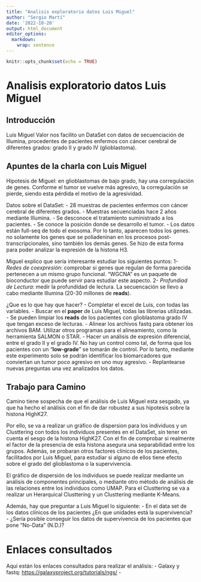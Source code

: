 ```yaml
---
title: "Analisis exploratorio datos Luis Miguel"
author: "Sergio Martí"
date: '2022-10-20'
output: html_document
editor_options: 
  markdown: 
    wrap: sentence
---
```


```r
knitr::opts_chunk$set(echo = TRUE)
```

# Analisis exploratorio datos Luis Miguel

## Introducción

Luis Miguel Valor nos facilito un DataSet con datos de secuenciación de Illumina, procedentes de pacientes enfermos con cáncer cerebral de diferentes grados: grado II y grado IV (glioblastoma).

## Apuntes de la charla con Luis Miguel

Hipotesis de Miguel: en glioblastomas de bajo grado, hay una corregulación de genes.
Conforme el tumor se vuelve más agresivo, la corregulación se pierde, siendo esta pérdida el motivo de la agresividad.

Datos sobre el DataSet: - 28 muestras de pacientes enfermos con cáncer cerebral de diferentes grados.
- Muestras secuenciadas hace 2 años mediante Illumina.
- Se desconoce el tratamiento suministrado a los pacientes.
- Se conoce la posición donde se desarrollo el tumor.
- Los datos están full-seq de todo el exosoma.
Por lo tanto, aparecen todos los genes.
no solamente los genes que se poliadeninan en los procesos post-transcripcionales, sino también los demás genes.
Se hizo de esta forma para poder analizar la expresión de la histona H3.

Miguel explico que sería interesante estudiar los siguientes puntos: 1- *Redes de coexpresión*: comprobar si genes que regulan de forma parecida pertenecen a un mismo grupo funcional.
"WGCNA" es un paquete de bioconductor que puede servir para estudiar este aspecto.
2- *Profundiad de Lectura*: medir la profundidad de lectura.
La secuencación se llevo a cabo mediante Illumina (20-30 millones de **reads**).

¿Que es lo que hay que hacer?
- Completar el excel de Luis, con todas las variables.
- Buscar en el **paper** de Luis Miguel, todas las librerias utilizadas.
- Se pueden limpiar los **reads** de los pacientes con glioblastoma grado IV que tengan exceso de lecturas.
- Alinear los archivos fastq para obtener los archivos BAM.
Utilizar otros programas para el alineamiento, como la herramienta SALMON o STAR.
- Hacer un análisis de expresión diferencial, entre el grado II y el grado IV.
No hay un control como tal, de forma que los pacientes con un "**low-grade**" se tomarán de control.
Por lo tanto, mediante este experimento solo se podrán identificar los biomarcadores que conviertan un tumor poco agresivo en uno muy agresivo.
- Replantearse nuevas preguntas una vez analizados los datos.

## Trabajo para Camino

Camino tiene sospecha de que el análisis de Luis Miguel esta sesgado, ya que ha hecho el análisis con el fin de dar robustez a sus hipotesis sobre la histona HighK27.

Por ello, se va a realizar un gráfico de dispersion para los individuos y un Clusttering con todos los individuos presentes en el DataSet, sin tener en cuenta el sesgo de la histona HighK27.
Con el fin de comprobar si realmente el factor de la presencia de esta histona asegura una separabilidad entre los grupos.
Además, se probaran otros factores clínicos de los pacientes, facilitados por Luis Miguel, para estudiar si alguno de ellos tiene efecto sobre el grado del glioblastoma o la supervivencia.

El gráfico de dispersión de los individuos se puede realizar mediante un análisis de componentes principales, o mediante otro método de análisis de las relaciones entre los individuos como UMAP.
Para el Clusttering se va a realizar un Herarquical Clusttering y un Clusttering mediante K-Means.

Además, hay que preguntar a Luis Miguel lo siguiente: - En el data set de los datos clínicos de los pacientes ¿En que unidades está la supervivencia?
- ¿Sería posible conseguir los datos de supervivencia de los pacientes que pone "No-Data" (N.D.)?

# Enlaces consultados

Aquí están los enlaces consultados para realizar el análisis: - Galaxy y fastq: <https://galaxyproject.org/tutorials/ngs/> -

